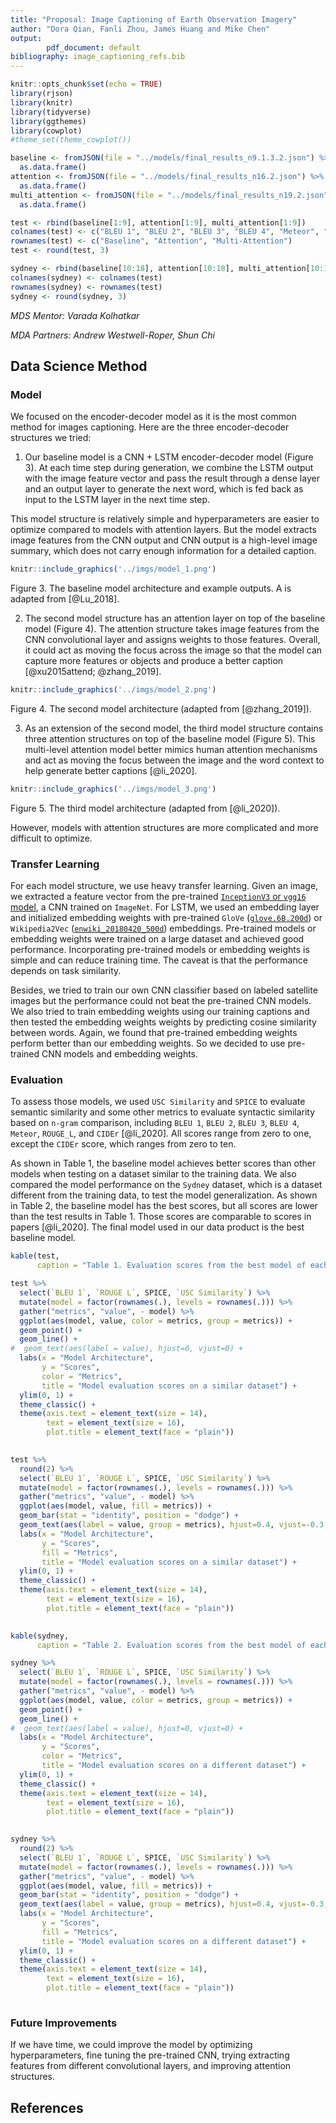 ```yaml
---
title: "Proposal: Image Captioning of Earth Observation Imagery"
author: "Dora Qian, Fanli Zhou, James Huang and Mike Chen"
output:
        pdf_document: default
bibliography: image_captioning_refs.bib
---
```


```r
knitr::opts_chunk$set(echo = TRUE)
library(rjson)
library(knitr)
library(tidyverse)
library(ggthemes)
library(cowplot)
#theme_set(theme_cowplot())
```

```r
baseline <- fromJSON(file = "../models/final_results_n9.1.3.2.json") %>%
  as.data.frame()
attention <- fromJSON(file = "../models/final_results_n16.2.json") %>%
  as.data.frame()
multi_attention <- fromJSON(file = "../models/final_results_n19.2.json") %>%
  as.data.frame()

test <- rbind(baseline[1:9], attention[1:9], multi_attention[1:9])
colnames(test) <- c("BLEU 1", "BLEU 2", "BLEU 3", "BLEU 4", "Meteor", "ROUGE L", "CIDEr", "SPICE", "USC Similarity")
rownames(test) <- c("Baseline", "Attention", "Multi-Attention")
test <- round(test, 3)

sydney <- rbind(baseline[10:18], attention[10:18], multi_attention[10:18])
colnames(sydney) <- colnames(test)
rownames(sydney) <- rownames(test)
sydney <- round(sydney, 3)
```

*MDS Mentor: Varada Kolhatkar*

*MDA Partners: Andrew Westwell-Roper, Shun Chi*



## Data Science Method 

### Model

We focused on the encoder-decoder model as it is the most common method for images captioning. Here are the three encoder-decoder structures we tried:

1. Our baseline model is a CNN + LSTM encoder-decoder model (Figure 3). At each time step during generation, we combine the LSTM output with the image feature vector and pass the result through a dense layer and an output layer to generate the next word, which is fed back as input to the LSTM layer in the next time step. 

This model structure is relatively simple and hyperparameters are easier to optimize compared to models with attention layers. But the model extracts image features from the CNN output and CNN output is a high-level image summary, which does not carry enough information for a detailed caption.


```r
knitr::include_graphics('../imgs/model_1.png')
```

Figure 3. The baseline model architecture and example outputs. A is adapted from [@Lu_2018].

2. The second model structure has an attention layer on top of the baseline model (Figure 4). The attention structure takes image features from the CNN convolutional layer and assigns weights to those features. Overall, it could act as moving the focus across the image so that the model can capture more features or objects and produce a better caption [@xu2015attend; @zhang_2019].

```r
knitr::include_graphics('../imgs/model_2.png')
```

Figure 4. The second model architecture (adapted from [@zhang_2019]).

3. As an extension of the second model, the third model structure contains three attention structures on top of the baseline model (Figure 5). This multi-level attention model better mimics human attention mechanisms and act as moving the focus between the image and the word context to help generate better captions [@li_2020]. 


```r
knitr::include_graphics('../imgs/model_3.png')
```

Figure 5. The third model architecture (adapted from [@li_2020]).

However, models with attention structures are more complicated and more difficult to optimize.

### Transfer Learning

For each model structure, we use heavy transfer learning. Given an image, we extracted a feature vector from the pre-trained [`InceptionV3` or `vgg16` model](https://pytorch.org/docs/stable/torchvision/models.html), a CNN trained on `ImageNet`. For LSTM, we used an embedding layer and initialized embedding weights with pre-trained `GloVe` ([`glove.6B.200d`](https://nlp.stanford.edu/projects/glove/)) or `Wikipedia2Vec` ([`enwiki_20180420_500d`](https://wikipedia2vec.github.io/wikipedia2vec/)) embeddings. Pre-trained models or embedding weights were trained on a large dataset and achieved good performance. Incorporating pre-trained models or embedding weights is simple and can reduce training time. The caveat is that the performance depends on task similarity.

Besides, we tried to train our own CNN classifier based on labeled satellite images but the performance could not beat the pre-trained CNN models. We also tried to train embedding weights using our training captions and then tested the embedding weights weights by predicting cosine similarity between words. Again, we found that pre-trained embedding weights perform better than our embedding weights. So we decided to use pre-trained CNN models and embedding weights.

### Evaluation

To assess those models, we used `USC Similarity` and `SPICE` to evaluate semantic similarity and some other metrics to evaluate syntactic similarity based on `n-gram` comparison, including `BLEU 1`, `BLEU 2`, `BLEU 3`, `BLEU 4`, `Meteor`, `ROUGE_L`, and `CIDEr` [@li_2020]. All scores range from zero to one, except the `CIDEr` score, which ranges from zero to ten.

As shown in Table 1, the baseline model achieves better scores than other models when testing on a dataset similar to the training data. We also compared the model performance on the `Sydney` dataset, which is a dataset different from the training data, to test the model generalization. As shown in Table 2, the baseline model has the best scores, but all scores are lower than the test results in Table 1. Those scores are comparable to scores in papers [@li_2020]. The final model used in our data product is the best baseline model.

```r
kable(test, 
      caption = "Table 1. Evaluation scores from the best model of each structure on the test dataset (Combined RSICD and UCM datasets).")
```

```r
test %>% 
  select(`BLEU 1`, `ROUGE L`, SPICE, `USC Similarity`) %>%
  mutate(model = factor(rownames(.), levels = rownames(.))) %>% 
  gather("metrics", "value", - model) %>%
  ggplot(aes(model, value, color = metrics, group = metrics)) + 
  geom_point() +
  geom_line() +
#  geom_text(aes(label = value), hjust=0, vjust=0) +
  labs(x = "Model Architecture",
       y = "Scores",
       color = "Metrics",
       title = "Model evaluation scores on a similar dataset") +
  ylim(0, 1) +
  theme_classic() +
  theme(axis.text = element_text(size = 14),
        text = element_text(size = 16),
        plot.title = element_text(face = "plain"))
       
```

```r
test %>% 
  round(2) %>% 
  select(`BLEU 1`, `ROUGE L`, SPICE, `USC Similarity`) %>%
  mutate(model = factor(rownames(.), levels = rownames(.))) %>% 
  gather("metrics", "value", - model) %>%
  ggplot(aes(model, value, fill = metrics)) + 
  geom_bar(stat = "identity", position = "dodge") +
  geom_text(aes(label = value, group = metrics), hjust=0.4, vjust=-0.3, position = position_dodge(width = 0.9)) +
  labs(x = "Model Architecture",
       y = "Scores",
       fill = "Metrics",
       title = "Model evaluation scores on a similar dataset") +
  ylim(0, 1) +
  theme_classic() +
  theme(axis.text = element_text(size = 14),
        text = element_text(size = 16),
        plot.title = element_text(face = "plain"))
       
```

```r
kable(sydney, 
      caption = "Table 2. Evaluation scores from the best model of each structure on the Sydney dataset.")
```

```r
sydney %>% 
  select(`BLEU 1`, `ROUGE L`, SPICE, `USC Similarity`) %>%
  mutate(model = factor(rownames(.), levels = rownames(.))) %>% 
  gather("metrics", "value", - model) %>%
  ggplot(aes(model, value, color = metrics, group = metrics)) + 
  geom_point() +
  geom_line() +
#  geom_text(aes(label = value), hjust=0, vjust=0) +
  labs(x = "Model Architecture",
       y = "Scores",
       color = "Metrics",
       title = "Model evaluation scores on a different dataset") +
  ylim(0, 1) +
  theme_classic() +
  theme(axis.text = element_text(size = 14),
        text = element_text(size = 16),
        plot.title = element_text(face = "plain"))
       
```

```r
sydney %>% 
  round(2) %>% 
  select(`BLEU 1`, `ROUGE L`, SPICE, `USC Similarity`) %>%
  mutate(model = factor(rownames(.), levels = rownames(.))) %>% 
  gather("metrics", "value", - model) %>%
  ggplot(aes(model, value, fill = metrics)) + 
  geom_bar(stat = "identity", position = "dodge") +
  geom_text(aes(label = value, group = metrics), hjust=0.4, vjust=-0.3, position = position_dodge(width = 0.9)) +
  labs(x = "Model Architecture",
       y = "Scores",
       fill = "Metrics",
       title = "Model evaluation scores on a different dataset") +
  ylim(0, 1) +
  theme_classic() +
  theme(axis.text = element_text(size = 14),
        text = element_text(size = 16),
        plot.title = element_text(face = "plain"))
       
```

### Future Improvements

If we have time, we could improve the model by optimizing hyperparameters, fine tuning the pre-trained CNN, trying extracting features from different convolutional layers, and improving attention structures. 


## References


